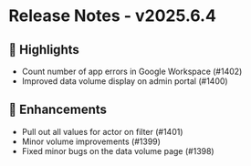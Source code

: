 # Release Notes - v2025.6.4

## 🚀 Highlights

- Count number of app errors in Google Workspace (#1402)
- Improved data volume display on admin portal (#1400)

## 🔧 Enhancements

- Pull out all values for actor on filter (#1401)
- Minor volume improvements (#1399)
- Fixed minor bugs on the data volume page (#1398)
